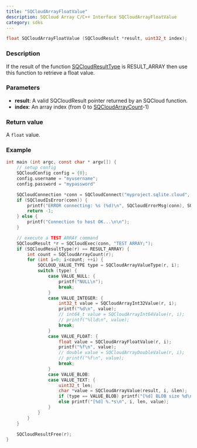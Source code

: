 ```yaml
---
title: "SQCloudArrayFloatValue"
description: SQCloud Array C/C++ Interface SQCloudArrayFloatValue
category: sdks
---
```


```c
float SQCloudArrayFloatValue (SQCloudResult *result, uint32_t index);
```

### Description
If the result of the function [SQCloudResultType](/docs/sdk/c/sqcloudresulttype) is RESULT_ARRAY then use this function to retrieve a float value.

### Parameters
* **result**: A valid SQCloudResult pointer returned by an SQCloud function.
* **index**: An array index (from 0 to [SQCloudArrayCount](/docs/sdk/c/sqcloudarraycount)-1)

### Return value
A `float` value.

### Example
```c
int main (int argc, const char * argv[]) {
    // setup config
    SQCloudConfig config = {0};
    config.username = "myusername";
    config.password = "mypassword"

    SQCloudConnection *conn = SQCloudConnect("myproject.sqlite.cloud", SQCLOUD_DEFAULT_PORT, &config);
    if (SQCloudIsError(conn)) {
        printf("ERROR connecting: %s (%d)\n", SQCloudErrorMsg(conn), SQCloudErrorCode(conn));
        return -1;
    } else {
        printf("Connection to host OK...\n\n");
    }

    // execute a TEST ARRAY command
    SQCloudResult *r = SQCloudExec(conn, "TEST ARRAY;");
    if (SQCloudResultType(r) == RESULT_ARRAY) {
        int count = SQCloudArrayCount(r);
        for (int i=0; i<count; ++i) {
            SQCLOUD_VALUE_TYPE type = SQCloudArrayValueType(r, i);
            switch (type) {
                case VALUE_NULL: {
                    printf("NULL\n");
                    break;
                }
                case VALUE_INTEGER: {
                    int32_t value = SQCloudArrayInt32Value(r, i);
                    printf("%d\n", value);
                    // int64_t value = SQCloudArrayInt64Value(r, i);
                    // printf("%lld\n", value);
                    break;
                }
                case VALUE_FLOAT: {
                    float value = SQCloudArrayFloatValue(r, i);
                    printf("%f\n", value);
                    // double value = SQCloudArrayDoubleValue(r, i);
                    // printf("%f\n", value);
                    break;
                }
                case VALUE_BLOB:
                case VALUE_TEXT: {
                    uint32_t len;
                    char *value = SQCloudArrayValue(result, i, &len);
                    if (type == VALUE_BLOB) printf("[%d] BLOB size %d\n", i, len);
                    else printf("[%d] %.*s\n", i, len, value);
                }
            }
        }
    }

    SQCloudResultFree(r);
}
```
